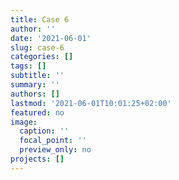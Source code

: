 ```yaml
---
title: Case 6
author: ''
date: '2021-06-01'
slug: case-6
categories: []
tags: []
subtitle: ''
summary: ''
authors: []
lastmod: '2021-06-01T10:01:25+02:00'
featured: no
image:
  caption: ''
  focal_point: ''
  preview_only: no
projects: []
---
```

